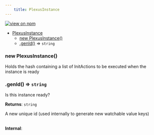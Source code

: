 ```yaml
--- 
	title: PlexusInstance 
--- 
```


[![view on npm](http://img.shields.io/npm/v/@plexusjs/core.svg)](https://www.npmjs.org/package/@plexusjs/core)




* [PlexusInstance](#PlexusInstance)
    * [new PlexusInstance()](#new_PlexusInstance_new)
    * [.genId()](#PlexusInstance+genId) ⇒ <code>string</code>

<a name="new_PlexusInstance_new"></a>

### new PlexusInstance()
<p>Holds the hash containing a list of InitActions to be executed when the instance is ready</p>

<a name="PlexusInstance+genId"></a>

### .genId() ⇒ <code>string</code>
<p>Is this instance ready?</p>

**Returns**: <code>string</code> <p>A new unique id (used internally to generate new watchable value keys)</p>  
**Internal**:   
